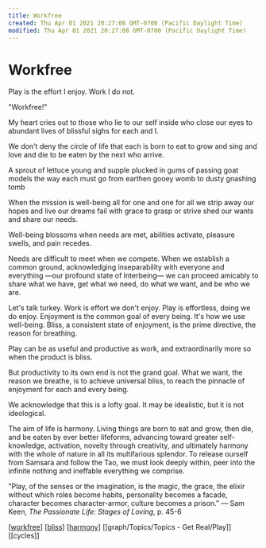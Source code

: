 ```yaml
---
title: Workfree
created: Thu Apr 01 2021 20:27:08 GMT-0700 (Pacific Daylight Time)
modified: Thu Apr 01 2021 20:27:08 GMT-0700 (Pacific Daylight Time)
---
```


# Workfree

Play is the effort I enjoy.
Work I do not.

"Workfree!"

My heart cries out
to those who lie
to our self inside
who close our eyes
to abundant lives
of blissful sighs
for each and I.

We don't deny
the circle of life
that each is born to eat
to grow and sing and love
and die
to be eaten by
the next who arrive.

A sprout of lettuce
young and supple
plucked in gums
of passing goat
models the way
each must go
from earthen gooey womb
to dusty gnashing tomb

When the mission is well-being
all for one and one for all
we strip away our hopes and live our dreams
fail with grace to grasp or strive
shed our wants and share our needs.

Well-being blossoms when needs are met,
abilities activate, pleasure swells, and pain recedes.

Needs are difficult to meet when we compete.
When we establish a common ground,
acknowledging inseparability
with everyone and everything
—our profound state of Interbeing—
we can proceed amicably
to share what we have,
get what we need,
do what we want,
and be who we are.

Let's talk turkey.
Work is effort we don't enjoy.
Play is effortless, doing we do enjoy.
Enjoyment is the common goal of every being.
It's how we use well-being.
Bliss,
a consistent state of enjoyment,
is the prime directive,
the reason for breathing.

Play can be as useful and productive as work,
and extraordinarily more so
when the product is bliss.

But productivity to its own end is not the grand goal. What we want, the reason we breathe, is to achieve universal bliss, to reach the pinnacle of enjoyment for each and every being.

We acknowledge that this is a lofty goal. It may be idealistic, but it is not ideological.

The aim of life is harmony. Living things are born to eat and grow, then die, and be eaten by ever better lifeforms, advancing toward greater self-knowledge, activation, novelty through creativity, and ultimately harmony with the whole of nature in all its multifarious splendor. To release ourself from Samsara and follow the Tao, we must look deeply within, peer into the infinite nothing and ineffable everything we comprise.

"Play, of the senses or the imagination, is the magic, the grace, the elixir without which roles become habits, personality becomes a facade, character becomes character-armor, culture becomes a prison."
— Sam Keen, _The Passionate Life: Stages of Loving_, p. 45-6

[[workfree]] [[bliss]] [[harmony]] [[graph/Topics/Topics - Get Real/Play]] [[cycles]]

[//begin]: # "Autogenerated link references for markdown compatibility"
[workfree]: workfree "Workfree"
[bliss]: bliss "Bliss"
[harmony]: harmony "harmony"
[//end]: # "Autogenerated link references"
